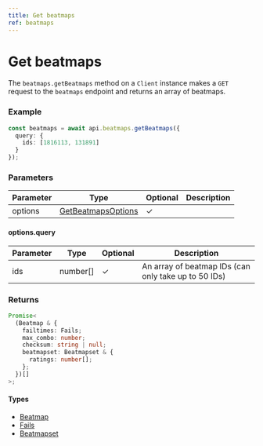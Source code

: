 ```yaml
---
title: Get beatmaps
ref: beatmaps
---
```


# Get beatmaps

The `beatmaps.getBeatmaps` method on a `Client` instance makes a `GET` request to the `beatmaps` endpoint and returns an array of beatmaps.

### Example

```ts
const beatmaps = await api.beatmaps.getBeatmaps({
  query: {
    ids: [1816113, 131891]
  }
});
```

### Parameters

| Parameter | Type                                                   | Optional | Description |
| --------- | ------------------------------------------------------ | -------- | ----------- |
| options   | [GetBeatmapsOptions](/references/get-beatmaps-options) | ✓        |             |

#### options.query

| Parameter | Type     | Optional | Description                                          |
| --------- | -------- | -------- | ---------------------------------------------------- |
| ids       | number[] | ✓        | An array of beatmap IDs (can only take up to 50 IDs) |

### Returns

```ts
Promise<
  (Beatmap & {
    failtimes: Fails;
    max_combo: number;
    checksum: string | null;
    beatmapset: Beatmapset & {
      ratings: number[];
    };
  })[]
>;
```

#### Types

- [Beatmap](/references/beatmap)
- [Fails](/references/fails)
- [Beatmapset](/references/beatmapset)
